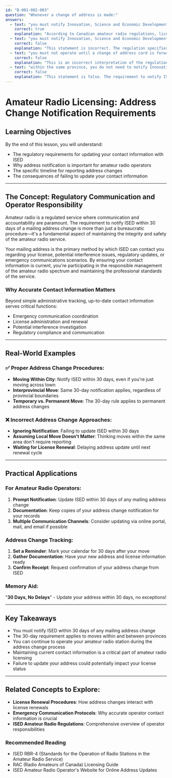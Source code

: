 ```yaml
---
id: "B-001-002-003"
question: "Whenever a change of address is made:"
answers:
  - text: "you must notify Innovation, Science and Economic Development Canada within 30 days of a change of mailing address"
    correct: true
    explanation: "According to Canadian amateur radio regulations, licensees are legally required to notify ISED within 30 days of changing their mailing address. This requirement ensures that ISED can maintain accurate contact information for all licensed amateur radio operators, which is critical for emergency communications, license administration, and regulatory compliance. Failure to update your address can potentially result in administrative penalties or license complications."
  - text: "you must notify Innovation, Science and Economic Development Canada within 14 days of operation at the new address"
    correct: false
    explanation: "This statement is incorrect. The regulation specifies 30 days for address notification, not 14 days. While prompt notification is important, the precise regulatory requirement is a 30-day window for updating contact information with ISED, not 14 days and not tied specifically to the start of operations at a new address."
  - text: "you must not operate until a change of address card is forwarded to Innovation, Science and Economic Development Canada"
    correct: false
    explanation: "This is an incorrect interpretation of the regulations. Amateur radio operators do not lose their operating privileges while waiting for an address change to be processed. They are required to notify ISED within 30 days, but can continue to operate legally during and after the address change."
  - text: "within the same province, you do not need to notify Innovation, Science and Economic Development Canada"
    correct: false
    explanation: "This statement is false. The requirement to notify ISED of an address change applies regardless of whether you are moving within the same province or to a different province. Every change of mailing address must be reported within 30 days, without exception based on geographic location."
---
```


# Amateur Radio Licensing: Address Change Notification Requirements

## Learning Objectives
By the end of this lesson, you will understand:
- The regulatory requirements for updating your contact information with ISED
- Why address notification is important for amateur radio operators
- The specific timeline for reporting address changes
- The consequences of failing to update your contact information

---

## The Concept: Regulatory Communication and Operator Responsibility

Amateur radio is a regulated service where communication and accountability are paramount. The requirement to notify ISED within 30 days of a mailing address change is more than just a bureaucratic procedure—it's a fundamental aspect of maintaining the integrity and safety of the amateur radio service.

Your mailing address is the primary method by which ISED can contact you regarding your license, potential interference issues, regulatory updates, or emergency communications scenarios. By ensuring your contact information is current, you're participating in the responsible management of the amateur radio spectrum and maintaining the professional standards of the service.

### Why Accurate Contact Information Matters

Beyond simple administrative tracking, up-to-date contact information serves critical functions:
- Emergency communication coordination
- License administration and renewal
- Potential interference investigation
- Regulatory compliance and communication

---

## Real-World Examples

### ✅ Proper Address Change Procedures:
- **Moving Within City**: Notify ISED within 30 days, even if you're just moving across town
- **Interprovincial Move**: Same 30-day notification applies, regardless of provincial boundaries
- **Temporary vs. Permanent Move**: The 30-day rule applies to permanent address changes

### ❌ Incorrect Address Change Approaches:
- **Ignoring Notification**: Failing to update ISED within 30 days
- **Assuming Local Move Doesn't Matter**: Thinking moves within the same area don't require reporting
- **Waiting for License Renewal**: Delaying address update until next renewal cycle

---

## Practical Applications

### For Amateur Radio Operators:
1. **Prompt Notification**: Update ISED within 30 days of any mailing address change
2. **Documentation**: Keep copies of your address change notification for your records
3. **Multiple Communication Channels**: Consider updating via online portal, mail, and email if possible

### Address Change Tracking:
1. **Set a Reminder**: Mark your calendar for 30 days after your move
2. **Gather Documentation**: Have your new address and license information ready
3. **Confirm Receipt**: Request confirmation of your address change from ISED

### Memory Aid:
"**30 Days, No Delays**" - Update your address within 30 days, no exceptions!

---

## Key Takeaways

- You must notify ISED within 30 days of any mailing address change
- The 30-day requirement applies to moves within and between provinces
- You can continue to operate your amateur radio station during the address change process
- Maintaining current contact information is a critical part of amateur radio licensing
- Failure to update your address could potentially impact your license status

---

## Related Concepts to Explore:
- **License Renewal Procedures**: How address changes interact with license renewals
- **Emergency Communication Protocols**: Why accurate operator contact information is crucial
- **ISED Amateur Radio Regulations**: Comprehensive overview of operator responsibilities

### Recommended Reading
- ISED RBR-4 (Standards for the Operation of Radio Stations in the Amateur Radio Service)
- RAC (Radio Amateurs of Canada) Licensing Guide
- ISED Amateur Radio Operator's Website for Online Address Updates